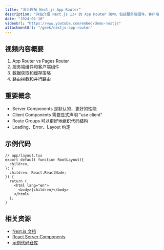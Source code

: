 ```yaml
---
title: "深入理解 Next.js App Router"
description: "详细介绍 Next.js 13+ 的 App Router 架构，包括服务端组件、客户端组件的使用场景和最佳实践"
date: "2024-02-10"
videoUrl: "https://www.youtube.com/embed/demo-nextjs"
attachmentUrl: "/geek/nextjs-app-router"
---
```


## 视频内容概要

1. App Router vs Pages Router
2. 服务端组件和客户端组件
3. 数据获取和缓存策略
4. 路由拦截和并行路由

## 重要概念

- Server Components 是默认的，更好的性能
- Client Components 需要显式声明 "use client"
- Route Groups 可以更好地组织代码结构
- Loading、Error、Layout 约定

## 示例代码

```tsx
// app/layout.tsx
export default function RootLayout({
  children,
}: {
  children: React.ReactNode;
}) {
  return (
    <html lang="en">
      <body>{children}</body>
    </html>
  );
}
```

## 相关资源

- [Next.js 文档](https://nextjs.org/docs)
- [React Server Components](https://nextjs.org/docs/app/building-your-application/rendering/server-components)
- [示例代码仓库](https://github.com/your-username/nextjs-examples) 